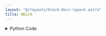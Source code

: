 ```yaml
---
layout: "@/layouts/block-docs-layout.astro"
title: WELCH
---
```



<PythonDocsDisplay docstring={docstring} />
<AppDisplay app={app} />

<details>
<summary>Python Code</summary>
```python
from flojoy import OrderedPair, flojoy, Matrix, Scalar
import numpy as np
from collections import namedtuple
from typing import Literal

import scipy.signal


@flojoy
def WELCH(
    default: OrderedPair | Matrix,
    fs: float = 1.0,
    window: str = "hann",
    nperseg: int = 2,
    noverlap: int = 1,
    nfft: int = 2,
    detrend: str = "constant",
    return_onesided: bool = True,
    scaling: str = "density",
    axis: int = -1,
    average: str = "mean",
    select_return: Literal["f", "Pxx"] = "f",
) -> OrderedPair | Matrix | Scalar:
    """The WELCH node is based on a numpy or scipy function.

    The description of that function is as follows:

            Estimate power spectral density using Welch's method.

            Welch's method [1]_ computes an estimate of the power spectral density by dividing the data into overlapping segments,
            computing a modified periodogram for each segment, and averaging the periodograms.

    Parameters
    ----------
    select_return : 'f', 'Pxx'
        Select the desired object to return.
        See the respective function docs for descriptors.
    x : array_like
        Time series of measurement values.
    fs : float, optional
        Sampling frequency of the 'x' time series.
        Defaults to 1.0.
    window : str or tuple or array_like, optional
        Desired window to use. If 'window' is a string or tuple, it is
        passed to 'get_window' to generate the window values, which are
        DFT-even by default.
        See 'get_window' for a list of windows and required parameters.
        If 'window' is array_like,it will be used directly as the window
        and its length must be nperseg.
        Defaults to a Hann window.
    nperseg : int, optional
        Length of each segment.
        Defaults to None, but if window is str or tuple, is set to 256,
        and if window is array_like, is set to the length of the window.
    noverlap : int, optional
        Number of points to overlap between segments.
        If 'None', noverlap = nperseg // 2.
        Defaults to 'None'.
    nfft : int, optional
        Length of the FFT used, if a zero padded FFT is desired.
        If 'None', the FFT length is 'nperseg'.
        Defaults to 'None'.
    detrend : str or function or 'False', optional
        Specifies how to detrend each segment.
        If 'detrend' is a string, it is passed as the 'type' argument to the 'detrend' function.
        If it is a function, it takes a segment and returns a detrended segment.
        If 'detrend' is 'False', no detrending is done.
        Defaults to 'constant'.
    return_onesided : bool, optional
        If 'True', returns a one-sided spectrum for real data.
        If 'False', returns a two-sided spectrum.
        Defaults to 'True', but for complex data, a two-sided spectrum is always returned.
    scaling : { 'density', 'spectrum' }, optional
        Selects between computing the power spectral density ('density')
        where 'Pxx' has units of V**2/Hz and computing the power
        spectrum ('spectrum') where 'Pxx' has units of V**2, if 'x'
        is measured in V and 'fs' is measured in Hz.
        Defaults to 'density'.
    axis : int, optional
        Axis along which the periodogram is computed.
        The default is over the last axis (i.e. axis=-1).
    average : { 'mean', 'median' }, optional
        Method to use when averaging periodograms.
        Defaults to 'mean'.

    .. versionadded:: 1.2.0

    Returns
    -------
    DataContainer
        type 'ordered pair', 'scalar', or 'matrix'
    """

    result = scipy.signal.welch(
        x=default.y,
        fs=fs,
        window=window,
        nperseg=nperseg,
        noverlap=noverlap,
        nfft=nfft,
        detrend=detrend,
        return_onesided=return_onesided,
        scaling=scaling,
        axis=axis,
        average=average,
    )

    return_list = ["f", "Pxx"]
    if isinstance(result, tuple):
        res_dict = {}
        num = min(len(result), len(return_list))
        for i in range(num):
            res_dict[return_list[i]] = result[i]
        result = res_dict[select_return]
    else:
        result = result._asdict()
        result = result[select_return]

    if isinstance(result, np.ndarray):
        result = OrderedPair(x=default.x, y=result)
    else:
        assert isinstance(
            result, np.number | float | int
        ), f"Expected np.number, float or int for result, got {type(result)}"
        result = Scalar(c=float(result))

    return result

```
[Find this Flojoy Block on GitHub](https://github.com/flojoy-ai/blocks/blob/main/blocks/SCIPY/SIGNAL/WELCH/WELCH.py)
</details>


## Example

